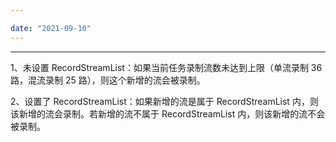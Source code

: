 ```yaml
---

date: "2021-09-10"
---
```


<Title>开始录制后，如果房间内新增了流，这个新增的流会被录制吗？</Title>


---

1、未设置 RecordStreamList：如果当前任务录制流数未达到上限（单流录制 36 路，混流录制 25 路），则这个新增的流会被录制。

2、设置了 RecordStreamList：如果新增的流是属于 RecordStreamList 内，则该新增的流会录制。若新增的流不属于 RecordStreamList 内，则该新增的流不会被录制。